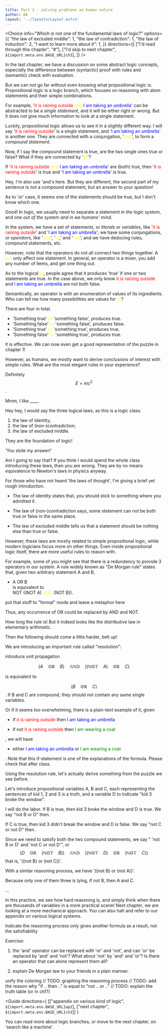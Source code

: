```yaml
---
title: Part 2 - solving problems as human nature
author: AA
layout: '../layouts/Layout.astro'
---
```



<Choice
  info="Which is not one of the fundamental laws of logic?"
  options={{
    "the law of excluded middle": 1,
    "the law of contradiction": 1,
    "the law of induction": 2,
    "I want to learn more about it": 1,
  }}
  directions={[
    ["I'd read through this chapter", "#"],
    ["I'd skip to next chapter", `${import.meta.env.BASE_URL}ch3`],
  ]}
/>


<Teacher>

In the last chapter, we have a discussion on some abstract logic concepts, especially
the difference between (syntactic) proof with rules and (semantic)
check with evaluation.

But we can not go far without even knowing what propositional logic is.
Propositional logic is a logic branch, which focuses on reasoning with
atom statements and their simple combinations.

For example, '<font color="red">it is raining outside</font> <font color="yellow">and</font>
<font color="blue">I am taking an umbrella</font>' can be
abstracted to be a *single statement*, and it will be either right or wrong.
But it does not give much information to look at a single statement.

Luckily, propositional logic allows us to see it in a slightly different
way. I will say '<font color="red">it is raining outside</font>' is a single statement, and
'<font color="blue">I am taking an umbrella</font>' is another one. They are connected with a conjungation,
'<font color="yellow">and</font>', to form a *compound statement*.

Now, if I say the compound statement is true, are the two single ones true
or false? What if they are connected by '<font color="yellow">or</font>'?

</Teacher>

<Student name="A">

If '<font color="red">it is raining outside</font> <font color="yellow">and</font>
<font color="blue">I am taking an umbrella</font>' are (both) true,
then '<font color="red">it is raining outside</font>' is true and
'<font color="blue">I am taking an umbrella</font>' is true.

Hey, I'm also use 'and's here. But they are different,
the second part of my sentence is not a compound statement, but an answer to your
question!

</Student>

<Student name="B">

As to 'or' case, it seems one of the statements should be true, but I
don't know which one.

</Student>

<Teacher>

Good! In logic, we usually need to separate a statement *in the logic
system*, and one *out of the system and in we humans' mind*.

In the system, we have a set of statements, or *literal*s or *variable*s,
like '<font color="red">it is raining outside</font>'
and '<font color="blue">I am taking an umbrella</font>'; we have some conjungations,
or *operator*s, like '<font color="yellow">and</font>', '<font color="yellow">or</font>,'
and '<font color="yellow">not</font>'; and we have deducing rules, compound statements, etc.

However, note that the operators do not all connect two things together.
A <font color="yellow">not</font> only affect one statement. In general,
an operator is a mixer, you add any number of items, and get one thing out.

As to the logical <font color="yellow">or</font>, people agree that it produces
'true' if one or two statements are true. In the case above, we only know
<font color="red">it is raining outside</font> and
<font color="blue">I am taking an umbrella</font> are not both false.

Semantically, an operator is with an enumeration of values of its ingredients.
Who can tell me how many possibilities are values for <font color="yellow">or</font>?

</Teacher>

<Student name="A">

There are four in total.
- 'Something true' <font color="yellow">or</font> 'something false', produces true.
- 'Something false' <font color="yellow">or</font> 'something false', produces false.
- 'Something true' <font color="yellow">or</font> 'something true', produces true.
- 'Something false' <font color="yellow">or</font> 'something true', produces true.

</Student>

<Teacher>

It is effective. We can now even get a good representation of the puzzle in chapter 1!

However, as humans, we mostly want to derive conclusions of interest with simple rules.
What are the most elegant rules in your experience?

</Teacher>

<Student name="B">

Definitely $$ E = m c^{2} $$.

</Student>


<Student name="you">

Mmm, I like ____.

</Student>

<Student name="A">

Hey hey, I would say the three logical laws, as this is a logic class:

1. the law of identity;
2. the law of (non-)contradiction;
3. the law of excluded middle.

They are the foundation of logic!

</Student>

<Teacher>

'You stole my answer!'

Am I going to say that? If you think I would spend the whole class introducing these
laws, then you are wrong. They are by no means equivalence to Newton's
laws in physics anyway.

For those who have not heard 'the laws of thought', I'm giving a brief
yet rough introduction.

- The law of identity states that, you should stick to something where you
admitted it.

- The law of (non-)contradiction says, some statement can not be both true
or false in the same place.

- The law of excluded middle tells us that a statement should be nothing
else than true or false.

However, these laws are mostly related to simple propositional logic,
while modern logicians focus more on other things. Even inside propositional
logic itself, there are more useful rules to reason with.

For example, some of you might see that there is a redundency to provide 3 operators in
our system. A rule widely known as "De Morgan rule" states that, given two
arbitrary statement A and B,

- A <span style="font: bold;">OR</span> B \
is equivalent to \
NOT ((NOT A) <font color="yellow">AND</font> (NOT B)).

<TodoModal>
put that stuff to "formal" mode and leave a metaphor here
</TodoModal>

Thus, any occurrence of OR could be replaced by AND and NOT.

</Teacher>

<Student name="B">

How long the rule is! But it indeed looks like the distributive law in
elementary arithmetic.

</Student>

<Teacher>

Then the following should come a little harder, belt up!

We are introducing an important rule called "resolution":

<TodoModal>

introduce unit propagation

</TodoModal>

$$
(A\quad\mathbb{OR}\quad B)\quad\mathbb{AND}\quad((\mathbb{NOT}\quad A)
\quad \mathbb{OR}\quad C)
$$

is equivalent to

$$
(B\quad\mathbb{OR}\quad C)
$$
. If B and C are compound, they should not contain any same single variables.

Or if it seems too overwhelming, there is a plain-text example of it,
given

- if <font color="red">it is raining outside</font> then
<font color="blue">I am taking an umbrella</font>

- if not <font color="red">it is raining outside</font> then
<font color="green">I am wearing a coat</font>

, we will have

- either <font color="blue">I am taking an umbrella</font> or
<font color="green">I am wearing a coat</font>

. Note that this if-statement is one of the explanations of the formula.
Please check that after class.

Using the resolution rule, let's actually derive something from the
puzzle we see before.

Let's introduce propositional variables A, B and C, each representing
the sentences of kid 1, 2 and 3 is a truth, and a variable D to indicate
"kid 3 broke the window".

</Teacher>

<Student name="A">

I will do the labor. If B is true, then kid 3 broke the window and D is
true. We say "not B or D" then.

If C is true, then kid 3 didn't break the window and D is false. We say
"not C or not D" then.

</Student>

<Student name="B">

Since we need to satisfy both the two compound statements, we say "
'not B or D' and 'not C or not D'", or
$$
(D\quad\mathbb{OR}\quad (\mathbb{NOT}\quad B))\quad\mathbb{AND}\quad((\mathbb{NOT}\quad D)
\quad \mathbb{OR}\quad (\mathbb{NOT}\quad C))
$$
that is,
'((not B) or (not C))'.

With a similar reasoning process, we have '((not B) or (not A))'.

Because only one of them three is lying, if not B, then A and C.

...

</Student>

<Teacher>

In this practice, we see how hard reasoning is, and simply think when
there are thousands of variables in a more practical scene! Next chapter,
we are looking at a more mechanical approach. You can also halt and refer
to our appendix on various logical systems.

<TodoModal>

Indicate the reasoning process only gives another formula as a result,
not the satisfiability

</TodoModal>

Exercise:

1. the 'and' operator can be replaced with 'or' and 'not', and can 'or' be
replaced by 'and' and 'not'? What about 'not' by 'and' and 'or'? Is there
an operator that can alone represent them all?

2. explain De Morgan law to your friends in a plain manner.

</Teacher>

<TodoModal>
unify the coloring
</TodoModal>
<TodoModal>
// TODO: graphing the reasoning process
</TodoModal>
<TodoModal>
// TODO: add the reason why "if .. then .." is equal to "not .. or .."
// TODO: explain the truth table (or in ch1?)
</TodoModal>

<Guide
directions={ [["appendix on various kind of logic", `${import.meta.env.BASE_URL}ap2`],
["next chapter", `${import.meta.env.BASE_URL}ch3`]] }
>
You can read more about logic branches, or move to the next chapter, on 'search like a machine'.
</Guide>
